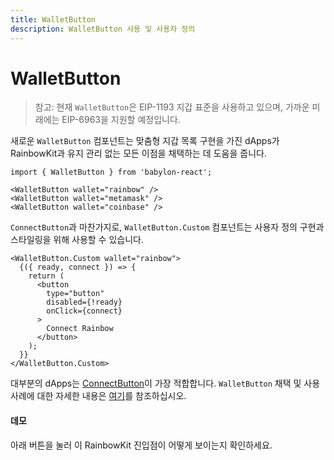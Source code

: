 ```yaml
---
title: WalletButton
description: WalletButton 사용 및 사용자 정의
---
```


# WalletButton

> 참고: 현재 `WalletButton`은 EIP-1193 지갑 표준을 사용하고 있으며, 가까운 미래에는 EIP-6963을 지원할 예정입니다.

새로운 `WalletButton` 컴포넌트는 맞춤형 지갑 목록 구현을 가진 dApps가 RainbowKit과 유지 관리 없는 모든 이점을 채택하는 데 도움을 줍니다.

```tsx
import { WalletButton } from 'babylon-react';

<WalletButton wallet="rainbow" />
<WalletButton wallet="metamask" />
<WalletButton wallet="coinbase" />
```

`ConnectButton`과 마찬가지로, `WalletButton.Custom` 컴포넌트는 사용자 정의 구현과 스타일링을 위해 사용할 수 있습니다.

```tsx
<WalletButton.Custom wallet="rainbow">
  {({ ready, connect }) => {
    return (
      <button
        type="button"
        disabled={!ready}
        onClick={connect}
      >
        Connect Rainbow
      </button>
    );
  }}
</WalletButton.Custom>
```

대부분의 dApps는 [ConnectButton](https://www.rainbowkit.com/docs/connect-button)이 가장 적합합니다. `WalletButton` 채택 및 사용 사례에 대한 자세한 내용은 [여기](https://www.rainbowkit.com/docs/wallet-button)를 참조하십시오.

#### 데모

아래 버튼을 눌러 이 RainbowKit 진입점이 어떻게 보이는지 확인하세요.

<WalletButtonDemo />
